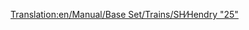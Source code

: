 [[Translation:en/Manual/Base Set/Trains/SH∕Hendry "25"]]
{{fr/Train|Nom=SH/Hendry "25"
|Image=[[File:en/Shhendry25.png]]
|Coût=17 578£ (35 156$)
|Vitesse=128 km/h (80 mph)
|Poids=72 t
|Puissance=1250 cv (932 kW)
|Entretien=1 447£ (2 894$)
|Conception=1962
|Vie=18
|Capacité=N/A
|Description=
|Réalité=[http://en.wikipedia.org/wiki/British_Rail_Class_25 British Rail Class 25] (en anglais)
}}